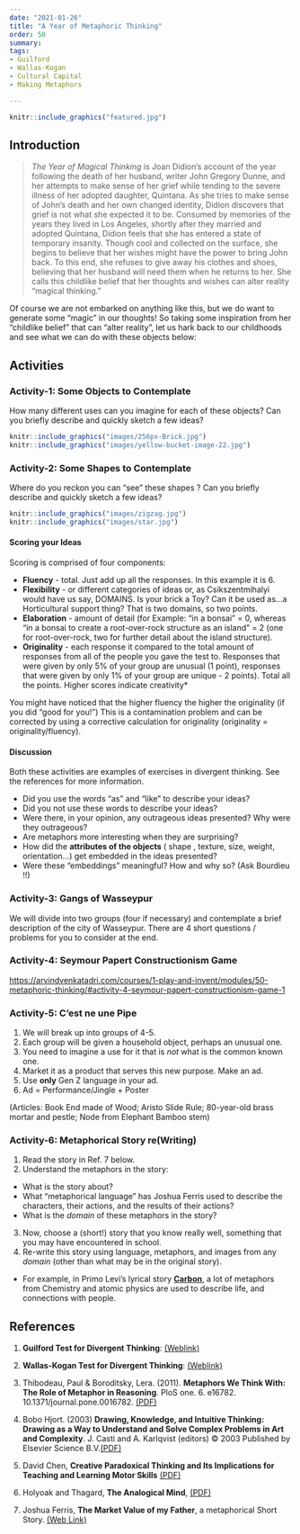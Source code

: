 ```yaml
---
date: "2021-01-26"
title: "A Year of Metaphoric Thinking"
order: 50
summary: 
tags:
- Guilford 
- Wallas-Kogan 
- Cultural Capital 
- Making Metaphors

---
```


```r
knitr::include_graphics("featured.jpg")

```

## Introduction

>*The Year of Magical Thinking* is Joan Didion’s account of the year following the death of her husband, writer John Gregory Dunne, and her attempts to make sense of her grief while tending to the severe illness of her adopted daughter, Quintana. As she tries to make sense of John’s death and her own changed identity, Didion discovers that grief is not what she expected it to be. Consumed by memories of the years they lived in Los Angeles, shortly after they married and adopted Quintana, Didion feels that she has entered a state of temporary insanity. Though cool and collected on the surface, she begins to believe that her wishes might have the power to bring John back. To this end, she refuses to give away his clothes and shoes, believing that her husband will need them when he returns to her. She calls this childlike belief that her thoughts and wishes can alter reality “magical thinking.”

Of course we are not embarked on anything like this, but we do want to generate some “magic” in our thoughts! So taking some inspiration from her “childlike belief” that can “alter reality”, let us hark back to our childhoods and see what we can do with these objects below:

## Activities

### Activity-1: Some Objects to Contemplate

How many different uses can you imagine for each of these objects? Can you briefly describe and quickly sketch a few ideas?

```r
knitr::include_graphics("images/256px-Brick.jpg")
knitr::include_graphics("images/yellow-bucket-image-22.jpg")

```

### Activity-2: Some Shapes to Contemplate

Where do you reckon you can "see" these shapes ? Can you briefly describe and quickly sketch a few ideas?

```r
knitr::include_graphics("images/zigzag.jpg")
knitr::include_graphics("images/star.jpg")
```

#### Scoring your Ideas

Scoring is comprised of four components:

-   **Fluency** - total. Just add up all the responses. In this example it is 6.
-   **Flexibility** - or different categories of ideas or, as Csikszentmihalyi would have us say, DOMAINS. Is your brick a Toy? Can it be used as...a Horticultural support thing? That is two domains, so two points.
-   **Elaboration** - amount of detail (for Example: "in a bonsai" = 0, whereas "in a bonsai to create a root-over-rock structure as an island" = 2 (one for root-over-rock, two for further detail about the island structure).
-   **Originality** - each response it compared to the total amount of responses from all of the people you gave the test to. Responses that were given by only 5% of your group are unusual (1 point), responses that were given by only 1% of your group are unique - 2 points). Total all the points. Higher scores indicate creativity\*

:::callout-note
You might have noticed that the higher fluency the higher the originality (if you did "good for you!") This is a contamination problem and can be corrected by using a corrective calculation for originality (originality = originality/fluency).
:::

#### Discussion

Both these activities are examples of exercises in divergent thinking. See the references for more information.

-   Did you use the words "as" and "like" to describe your ideas?
-   Did you not use these words to describe your ideas?
-   Were there, in your opinion, any outrageous ideas presented? Why were they outrageous?
-   Are metaphors more interesting when they are surprising?
-   How did the **attributes of the objects** ( shape , texture, size, weight, orientation...) get embedded in the ideas presented?
-   Were these "embeddings" meaningful? How and why so? (Ask Bourdieu !!)

### Activity-3: Gangs of Wasseypur

We will divide into two groups (four if necessary) and contemplate a brief description of the city of Wasseypur. There are 4 short questions / problems for you to consider at the end.

### Activity-4: Seymour Papert Constructionism Game

<u><https://arvindvenkatadri.com/courses/1-play-and-invent/modules/50-metaphoric-thinking/#activity-4-seymour-papert-constructionism-game-1></u>


### Activity-5: C'est ne une Pipe

1. We will break up into groups of 4-5. 
1. Each group will be given a household object, perhaps an unusual one. 
1. You need to imagine a use for it that is *not* what is the common known one.
1. Market it as a product that serves this new purpose. Make an ad. 
1. Use **only** Gen Z language in your ad. 
1. Ad = Performance/Jingle + Poster

(Articles: Book End made of Wood; Aristo Slide Rule; 80-year-old brass mortar and pestle; Node from Elephant Bamboo stem)


### Activity-6: Metaphorical Story re(Writing)

1. Read the story in Ref. 7 below.
2. Understand the metaphors in the story:
  - What is the story about?
  - What "metaphorical language" has Joshua Ferris used to describe the characters, their actions, and the results of their actions?
  - What is the *domain* of these metaphors in the story?
3. Now, choose a (short!) story that you know really well, something that you may have encountered in school.
4. Re-write this story using language, metaphors, and images from any *domain* (other than what may be in the original story). 
  - For example, in Primo Levi's lyrical story [**Carbon**](https://www.arvindguptatoys.com/arvindgupta/periodic-primo.pdf), a lot of metaphors from Chemistry and atomic physics are used to describe life, and connections with people.


## References

1.  **Guilford Test for Divergent Thinking**: [(Weblink)](https://curtbonk.com/bobweb/d1.html)

2.  **Wallas-Kogan Test for Divergent Thinking**: [(Weblink)](https://curtbonk.com/bobweb/d2.html)

3.  Thibodeau, Paul & Boroditsky, Lera. (2011). **Metaphors We Think With: The Role of Metaphor in Reasoning**. PloS one. 6. e16782. 10.1371/journal.pone.0016782. [(PDF)](Thibodeau-Boroditsky-Role-of-Metaphor.pdf)

4.  Bobo Hjort. (2003) **Drawing, Knowledge, and Intuitive Thinking: Drawing as a Way to Understand and Solve Complex Problems in Art and Complexity**. J. Casti and A. Karlqvist (editors) © 2003 Published by Elsevier Science B.V.[(PDF)](Hjort.pdf)

5.  David Chen, **Creative Paradoxical Thinking and Its Implications for Teaching and Learning Motor Skills** [(PDF)](CreativeParadoxicalThinking2011.pdf)

6.  Holyoak and Thagard, **The Analogical Mind**, [(PDF)](Holyoak-%20Thagard%20-%20Analogical%20Mind.1997pdf.pdf)

7.  Joshua Ferris, **The Market Value of my Father**, a metaphorical Short Story. [(Web Link)](https://www.wealthsimple.com/en-ca/magazine/joshua-ferris)


